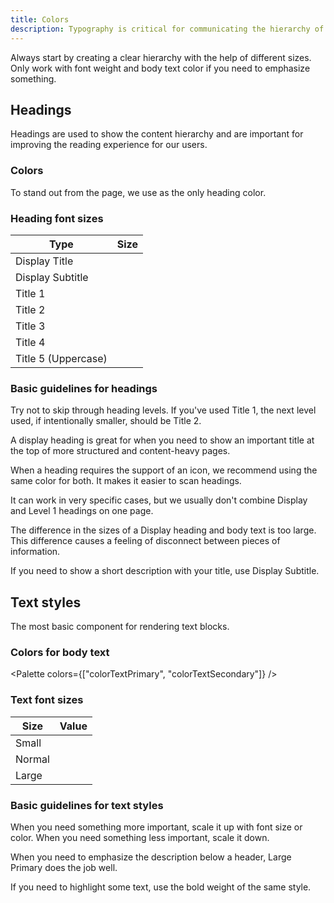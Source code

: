 ```yaml
---
title: Colors
description: Typography is critical for communicating the hierarchy of a page.
---
```



Always start by creating a clear hierarchy with the help of different sizes.
Only work with font weight and body text color if you need to emphasize something.

## Headings

Headings are used to show the content hierarchy
and are important for improving the reading experience for our users.

<ReactExample exampleId="Heading" />

### Colors

To stand out from the page, we use <InlineToken value="colorHeading" /> as the only heading color.

### Heading font sizes

| Type                | Size                                                   |
| ------------------- | ------------------------------------------------------ |
| Display Title       | <InlineToken value="fontSizeHeadingDisplay" />         |
| Display Subtitle    | <InlineToken value="fontSizeHeadingDisplaySubtitle" /> |
| Title 1             | <InlineToken value="fontSizeHeadingTitle1" />          |
| Title 2             | <InlineToken value="fontSizeHeadingTitle2" />          |
| Title 3             | <InlineToken value="fontSizeHeadingTitle3" />          |
| Title 4             | <InlineToken value="fontSizeHeadingTitle4" />          |
| Title 5 (Uppercase) | <InlineToken value="fontSizeHeadingTitle5" />          |

### Basic guidelines for headings

<Guideline type="do" title="Be respectful of content hierarchy">

Try not to skip through heading levels.
If you've used Title 1, the next level used, if intentionally smaller, should be Title 2.

</Guideline>

<Guideline type="do" title="Use Display for the main page title">

A display heading is great for when you need to show an important title
at the top of more structured and content-heavy pages.

</Guideline>

<Guideline type="do" title="Use the same color for a heading and its connected icon">

When a heading requires the support of an icon, we recommend using the same color for both. It makes it easier to scan headings.

</Guideline>

<Guideline type="dont" title="Don't use Display and Title 1 on one page">

It can work in very specific cases,
but we usually don't combine Display and Level 1 headings on one page.

</Guideline>

<Guideline type="dont" title="Don't place a description below a Display heading">

The difference in the sizes of a Display heading and body text is too large.
This difference causes a feeling of disconnect between pieces of information.

If you need to show a short description with your title, use Display Subtitle.

</Guideline>

## Text styles

The most basic component for rendering text blocks.

<ReactExample exampleId="Text" />

### Colors for body text

<Palette colors={["colorTextPrimary", "colorTextSecondary"]} />

### Text font sizes

| Size   | Value                                      |
| ------ | ------------------------------------------ |
| Small  | <InlineToken value="fontSizeTextSmall" />  |
| Normal | <InlineToken value="fontSizeTextNormal" /> |
| Large  | <InlineToken value="fontSizeTextLarge" />  |

### Basic guidelines for text styles

<Guideline type="do" title="Always start with Normal Primary style">

When you need something more important, scale it up with font size or color.
When you need something less important, scale it down.

</Guideline>

<Guideline type="do" title="Use Large Primary in modals for the important description">

When you need to emphasize the description below a header,
Large Primary does the job well.

</Guideline>

<Guideline type="dont" title="Don't combine more than one size or color in one paragraph">

If you need to highlight some text, use the bold weight of the same style.

</Guideline>
